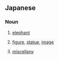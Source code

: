 {{also|そう|Appendix:Variations of "so"|Appendix:Variations of "sou"}}
==Japanese==

===Noun===
{{ja-noun}}

# {{ja-def|象}} [[elephant]]
# {{ja-def|像}} [[figure]], [[statue]], [[image]]
# {{ja-def|雑}} [[miscellany]]